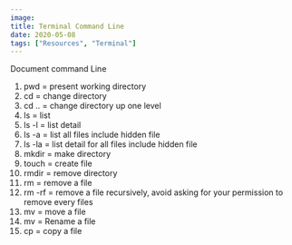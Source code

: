 ```yaml
---
image:
title: Terminal Command Line
date: 2020-05-08
tags: ["Resources", "Terminal"]
---
```


Document command Line

1. pwd = present working directory
1. cd = change directory
1. cd .. = change directory up one level
1. ls = list
1. ls -l = list detail
1. ls -a = list all files include hidden file
1. ls -la = list detail for all files include hidden file
1. mkdir = make directory
1. touch = create file
1. rmdir = remove directory
1. rm <filename> = remove a file
1. rm -rf <filename> = remove a file recursively, avoid asking for your permission to remove every files
1. mv = move a file
1. mv <oldName> <newName> = Rename a file
1. cp = copy a file
